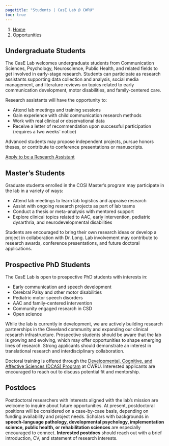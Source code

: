 ```yaml
---
pagetitle: "Students | CasE Lab @ CWRU"
toc: true
---
```


```{=html}
<nav aria-label="breadcrumb">
  <ol class="breadcrumb">
    <li class="breadcrumb-item"><a href="index.html">Home</a></li>
    <li class="breadcrumb-item active" aria-current="page">Opportunities</li>
  </ol>
</nav>
```

## Undergraduate Students
The CasE Lab welcomes undergraduate students from Communication Sciences, Psychology, Neuroscience, Public Health, and related fields to get involved in early-stage research. Students can participate as research assistants supporting data collection and analysis, social media management, and literature reviews on topics related to early communication development, motor disabilities, and family-centered care.

Research assistants will have the opportunity to:

- Attend lab meetings and training sessions
- Gain experience with child communication research methods
- Work with real clinical or observational data
- Receive a letter of recommendation upon successful participation (requires a two weeks' notice)

Advanced students may propose independent projects, pursue honors theses, or contribute to conference presentations or manuscripts.

<a href="mailto:helen.long@case.edu" class="btn btn-primary rounded-pill">Apply to be a Research Assistant</a>

## Master's Students

Graduate students enrolled in the COSI Master's program may participate in the lab in a variety of ways:

- Attend lab meetings to learn lab logistics and appraise research  
- Assist with ongoing research projects as part of lab teams  
- Conduct a thesis or meta-analysis with mentored support  
- Explore clinical topics related to AAC, early intervention, pediatric dysarthria, and neurodevelopmental disabilities  

Students are encouraged to bring their own research ideas or develop a project in collaboration with Dr. Long. Lab involvement may contribute to research awards, conference presentations, and future doctoral applications.

## Prospective PhD Students

The CasE Lab is open to prospective PhD students with interests in:

- Early communication and speech development  
- Cerebral Palsy and other motor disabilities
- Pediatric motor speech disorders  
- AAC and family-centered intervention  
- Community engaged research in CSD
- Open science


While the lab is currently in development, we are actively building research partnerships in the Cleveland community and expanding our clinical research infrastructure. Prospective students should be aware that the lab is growing and evolving, which may offer opportunities to shape emerging lines of research. Strong applicants should demonstrate an interest in translational research and interdisciplinary collaboration.

Doctoral training is offered through the [Developmental, Cognitive, and Affective Sciences (DCAS) Program](https://psychsciences.case.edu/graduate/dcas/) at CWRU. Interested applicants are encouraged to reach out to discuss potential fit and mentorship.

## Postdocs

Postdoctoral researchers with interests aligned with the lab’s mission are welcome to inquire about future opportunities. At present, postdoctoral positions will be considered on a case-by-case basis, depending on funding availability and project needs. Scholars with backgrounds in **speech-language pathology, developmental psychology, implementation science, public health, or rehabilitation sciences** are especially encouraged to connect. **Interested postdocs** should reach out with a brief introduction, CV, and statement of research interests.
